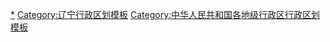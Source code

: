 {{Navbox
|name = 鞍山市行政区划
|title = [[鞍山市]]行政区划
|listclass = hlist
|above = 省级行政区：[[辽宁省]]　　政府驻地：[[铁东区 (鞍山市)|铁东区]]
|image = [[File:Administrative Division Anshan.png|150px]]
|state = {{{state<includeonly>|collapsed</includeonly>}}}

|group1style = background: #ececec; text-align: center;
|group1 = [[县级行政区]]
|liststyle = background: #ececec; text-align: center;
|list1 = 7[[县级行政区]]（4[[市辖区]]、1[[县级市]]、1[[县]]、1[[自治县]]）；95[[乡级行政区]]（40[[街道办事处]]、52[[镇]]、3[[乡 (中华人民共和国)|乡]]）

|group2 = [[市辖区]]
|groupstyle = text-align: center;
|list2 = {{Navbox|child

|group1 = [[铁东区 (鞍山市)|铁东区]]
|list1 =  {{Navbox|child
|group1 = 9街道
|list1 =
* [[解放街道 (鞍山市)|解放街道]]
* [[山南街道]]
* [[园林街道 (鞍山市)|园林街道]]
* [[站前街道 (鞍山市)|站前街道]]
* [[和平街道 (鞍山市)|和平街道]]
* [[东长甸街道]]
* [[湖南街道]]
* [[新兴街道 (鞍山市)|新兴街道]]
* [[旧堡街道]]
|group2 = 鞍山文化旅游开发区
|group2style = background: #ececec
|list2 = {{Navbox|child
|group1 = 1街道
|groupstyle = background: #ececec
|list1 =
* [[大孤山街道 (鞍山市)|大孤山街道]]
}}
}}

|group2 = [[铁西区 (鞍山市)|铁西区]]
|list2 =  {{Navbox|child
|group1 = 6街道
|list1 =
* [[繁荣街道 (鞍山市)|繁荣街道]]
* [[八家子街道]]
* [[共和街道]]
* [[永乐街道 (鞍山市)|永乐街道]]
* [[南华街道]]
* [[大陆街道 (鞍山市)|大陆街道]]
|group2 = 鞍山高新技术产业开发区
|group2style = background: #ececec
|list2 = {{Navbox|child
|group1 = 1街道
|groupstyle = background: #ececec
|list1 =
* [[永发街道]]
}}
|group3 = 达道湾经济开发区
|group3style = background: #ececec
|list3 = {{Navbox|child
|group1 = 2街道
|groupstyle = background: #ececec
|list1 =
* [[达道湾街道]]
* [[宁远街道 (鞍山市)|宁远街道]]
}}
}}

|group3 = [[立山区]]
|list3 =  {{Navbox|child
|group1 = 7街道
|list1 =
* [[友好街道 (鞍山市)|友好街道]]
* [[双山街道 (鞍山市)|双山街道]]
* [[立山街道]]
* [[曙光街道 (鞍山市)|曙光街道]]
* [[灵山街道 (鞍山市)|灵山街道]]
* [[深沟寺街道]]
* [[沙河街道 (鞍山市)|沙河街道]]
|group2 = 鞍山文化旅游开发区
|group2style = background: #ececec
|list2 = {{Navbox|child
|group1 = 1街道
|groupstyle = background: #ececec
|list1 =
* [[千山街道]]
}}
|group3 = 鞍山高新技术产业开发区
|group3style = background: #ececec
|list3 = {{Navbox|child
|group1 = 1街道
|groupstyle = background: #ececec
|list1 =
* [[齐大山街道]]
}}
}}

|group4 = [[千山区]]
|list4 =  {{Navbox|child
|group1 = 2街道
|list1 =
* [[汤岗子街道]]
* [[东鞍山街道]]
|group2 = 3镇
|list2 =
* [[唐家房镇]]
* [[甘泉镇 (鞍山市)|甘泉镇]]
* [[大屯镇 (鞍山市)|大屯镇]]
}}
}}

|group3 = [[县级市]]
|list3 = {{Navbox|child

|group1 = [[海城市]]
|list1 =  {{Navbox|child
|group1 = 4街道
|list1 =
* [[海州街道 (海城市)|海州街道]]
* [[兴海街道 (海城市)|兴海街道]]
* [[响堂街道]]
* [[东四街道 (海城市)|东四街道]]
|group2 = 18镇
|list2 =
* [[孤山镇 (海城市)|孤山镇]]
* [[岔沟镇]]
* [[接文镇]]
* [[析木镇]]
* [[马风镇]]
* [[牌楼镇 (海城市)|牌楼镇]]
* [[八里镇 (海城市)|八里镇]]
* [[毛祁镇]]
* [[英落镇]]
* [[感王镇]]
* [[中小镇]]
* [[王石镇]] 
* [[耿庄镇]]
* [[牛庄镇 (海城市)|牛庄镇]]
* [[西四镇]]
* [[望台镇]]
* [[温香镇]]
* [[高坨镇]]
|group3 = 海城经济开发区
|group3style = background: #ececec
|list3 = {{Navbox|child
|group1 = 2镇
|list1 =
* [[西柳镇]]
* [[南台镇]]
}}
|group4 = 腾鳌经济开发区
|group4style = background: #ececec
|list4 = {{Navbox|child
|group1 = 1街道
|groupstyle = background: #ececec
|list1 =
* [[温泉街道 (海城市)|温泉街道]]
|group2 = 1镇
|list2 =
* [[腾鳌镇]]
}}
}}
}}

|group4 = [[县]]
|list4 = {{Navbox|child

|group1 = [[台安县]]
|list1 =  {{Navbox|child
|group1 = 2街道
|list1 =
* [[八角台街道]]
* [[台东街道 (台安县)|台东街道]]
|group2 = 10镇
|list2 =
* [[西佛镇]]
* [[新开河镇]]
* [[黄沙坨镇]]
* [[高力房镇]]
* [[桑林镇]]
* [[富家镇]]
* [[达牛镇]]
* [[韭菜台镇]]
* [[新台镇]]
* [[桓洞镇]]
}}
}}

|group5 = [[自治县]]
|list5 = {{Navbox|child

|group1 = [[岫岩满族自治县]]
|list1 =  {{Navbox|child
|group1 = 3街道
|list1 =
* [[阜昌街道]]
* [[雅河街道]]
* [[兴隆街道 (岫岩县)|兴隆街道]]
|group2 = 18镇
|list2 =
* [[三家子镇]]
* [[石庙子镇]]
* [[黄花甸镇]]
* [[大营子镇]]
* [[苏子沟镇]]
* [[偏岭镇]]
* [[哈达碑镇]]
* [[新甸镇 (岫岩县)|新甸镇]]
* [[洋河镇 (岫岩县)|洋河镇]]
* [[杨家堡镇]]
* [[清凉山镇]]
* [[石灰窑镇]]
* [[前营子镇]]
* [[龙潭镇 (岫岩县)|龙潭镇]]
* [[牧牛镇]]
* [[药山镇 (岫岩县)|药山镇]]
* [[大房身镇 (岫岩县)|大房身镇]]
* [[朝阳镇 (岫岩县)|朝阳镇]]
|group3 = 3乡
|list3 =
* [[红旗营子乡]]
* [[岭沟乡]]
* [[哨子河乡]]
}}
}}
}}
<noinclude>
[[Category:鞍山行政区划|*]]
[[Category:辽宁行政区划模板]]
[[Category:中华人民共和国各地级行政区行政区划模板]]
</noinclude>